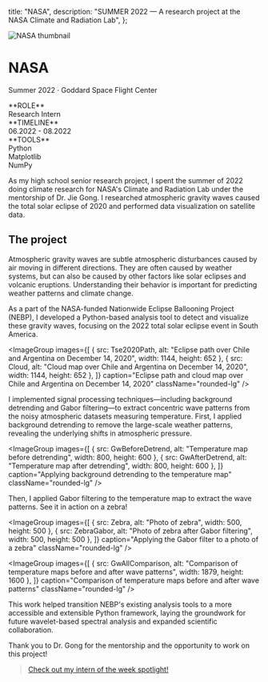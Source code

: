 
  title: "NASA",
  description: "SUMMER 2022 — A research project at the NASA Climate and Radiation Lab",
};

<Image
  src="/assets/thumbnails/nasa.png"
  alt="NASA thumbnail"
  width={3200}
  height={1200}
  className="rounded-lg"
/>

# NASA
<p className="-mt-7 text-dark/25 font-mono uppercase">Summer 2022 · Goddard Space Flight Center</p>

<Columns num={3} borderVisible>
  <div>
    **ROLE**<br/>
    Research Intern
  </div>

  <div>
    **TIMELINE**<br/>
    06.2022 - 08.2022
  </div>

  <div>
    **TOOLS**<br/>
    Python<br/>
    Matplotlib<br/>
    NumPy
  </div>
</Columns>

As my high school senior research project, I spent the summer of 2022 doing climate research for NASA's Climate and Radiation Lab under the mentorship of Dr. Jie Gong. I researched atmospheric gravity waves caused the total solar eclipse of 2020 and performed data visualization on satellite data.

## The project

Atmospheric gravity waves are subtle atmospheric disturbances caused by air moving in different directions. They are often caused by weather systems, but can also be caused by other factors like solar eclipses and volcanic eruptions. Understanding their behavior is important for predicting weather patterns and climate change.

As a part of the NASA-funded Nationwide Eclipse Ballooning Project (NEBP), I developed a Python-based analysis tool to detect and visualize these gravity waves, focusing on the 2022 total solar eclipse event in South America.

<ImageGroup
  images={[
    { src: Tse2020Path, alt: "Eclipse path over Chile and Argentina on December 14, 2020", width: 1144, height: 652 },
    { src: Cloud, alt: "Cloud map over Chile and Argentina on December 14, 2020", width: 1144, height: 652 },
  ]}
  caption="Eclipse path and cloud map over Chile and Argentina on December 14, 2020"
  className="rounded-lg"
/>

I implemented signal processing techniques—including background detrending and Gabor filtering—to extract concentric wave patterns from the noisy atmospheric datasets measuring temperature. First, I applied background detrending to remove the large-scale weather patterns, revealing the underlying shifts in atmospheric pressure.

<ImageGroup
  images={[
    { src: GwBeforeDetrend, alt: "Temperature map before detrending", width: 800, height: 600 },
    { src: GwAfterDetrend, alt: "Temperature map after detrending", width: 800, height: 600 },
  ]}
  caption="Applying background detrending to the temperature map"
  className="rounded-lg"
/>

Then, I applied Gabor filtering to the temperature map to extract the wave patterns. See it in action on a zebra!

<ImageGroup
  images={[
    { src: Zebra, alt: "Photo of zebra", width: 500, height: 500 },
    { src: ZebraGabor, alt: "Photo of zebra after Gabor filtering", width: 500, height: 500 },
  ]}
  caption="Applying the Gabor filter to a photo of a zebra"
  className="rounded-lg"
/>

<ImageGroup
  images={[
    { src: GwAllComparison, alt: "Comparison of temperature maps before and after wave patterns", width: 1879, height: 1600 },
  ]}
  caption="Comparison of temperature maps before and after wave patterns"
  className="rounded-lg"
/>

This work helped transition NEBP's existing analysis tools to a more accessible and extensible Python framework, laying the groundwork for future wavelet-based spectral analysis and expanded scientific collaboration.

Thank you to Dr. Gong for the mentorship and the opportunity to work on this project!

> [Check out my intern of the week spotlight!](https://x.com/SpaceClubNews/status/1633478809100984325)